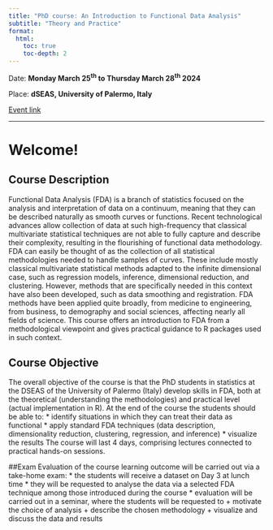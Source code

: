 ```yaml
---
title: "PhD course: An Introduction to Functional Data Analysis"
subtitle: "Theory and Practice"
format: 
  html:
    toc: true
    toc-depth: 2
---
```


Date: **Monday March 25^th^ to Thursday March 28^th^ 2024** 

Place: **dSEAS, University of Palermo, Italy**

[Event link](https://www.med.uio.no/imb/english/research/groups/statistics-high-dimensional-data/events/2024-PhDcourse-FDA.html)

------------------
 
# Welcome!

## Course Description
Functional Data Analysis (FDA) is a branch of statistics focused on the analysis and interpretation of data on a continuum, meaning that they can be described naturally as smooth curves or functions. Recent technological advances allow collection of data at such high-frequency that classical multivariate statistical techniques are not able to fully capture and describe their complexity, resulting in the flourishing of functional data methodology. FDA can easily be thought of as the collection of all statistical methodologies needed to handle samples of curves. These include mostly classical multivariate statistical methods adapted to the infinite dimensional case, such as regression models, inference, dimensional reduction, and clustering. However, methods that are specifically needed in this context have also been developed, such as data smoothing and registration. FDA methods have been applied quite broadly, from medicine to engineering, from business, to demography and social sciences, affecting nearly all fields of science. This course offers an introduction to FDA from a methodological viewpoint and gives practical guidance to R packages used in such context.

## Course Objective
The overall objective of the course is that the PhD students in statistics at the DSEAS of the University of Palermo (Italy) develop skills in FDA, both at the theoretical (understanding the methodologies) and practical level (actual implementation in R). At the end of the course the students should be able to:
* identify situations in which they can treat their data as functional
* apply standard FDA techniques (data description, dimensionality reduction, clustering, regression, and inference)
* visualize the results
The course will last 4 days, comprising lectures connected to practical hands-on sessions. 

##Exam 
Evaluation of the course learning outcome will be carried out via a take-home exam:
* the students will receive a dataset on Day 3 at lunch time
* they will be requested to analyse the data via a selected FDA technique among those introduced during the course
* evaluation will be carried out in a seminar, where the students will be requested to
+ motivate the choice of analysis
+ describe the chosen methodology
+ visualize and discuss the data and results

